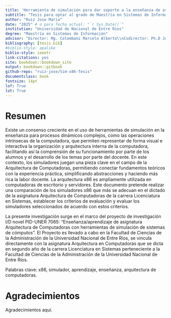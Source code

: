 ---
title: 'Herramienta de simulación para dar soporte a la enseñanza de arquitectura de computadoras'
subtitle: "Tesis para optar al grado de Maestría en Sistemas de Información"
author: "Ruiz Jose Maria"
date: "2025" # o para fecha actual: "`r Sys.Date()`"
institution: "Universidad de Nacional de Entre Rios"
degree: "Maestría en Sistemas de Información"
advisor: "Director: Mg. Colombani Marcelo Alberto\\nCodirector: Ph.D José Luis Risco Martín"
bibliography: [tesis.bib]
#biblio-style: apalike
biblio-style: ieeetr
link-citations: yes
site: bookdown::bookdown_site
output: bookdown::gitbook
github-repo: "ruiz-jose/Sim-x86-Tesis"
documentclass: book
fontsize: 14pt
lof: True
lot: True
---


# Resumen {-}

Existe un consenso creciente en el uso de herramientas de simulación en la enseñanza para procesos dinámicos complejos, como las operaciones intrínsecas de la computadora, que permiten representar de forma visual e interactiva la organización y arquitectura interna de la computadora, facilitando así la comprensión de su funcionamiento por parte de los alumnos y el desarrollo de los temas por parte del docente. En este contexto, los simuladores juegan una pieza clave en el campo de la Arquitectura de Computadoras, permitiendo conectar fundamentos teóricos con la experiencia práctica, simpliﬁcando abstracciones y haciendo más rica la labor docente.
La arquitectura x86 es ampliamente utilizada en computadoras de escritorio y servidores. Este documento pretende realizar una comparación de los simuladores x86 que más se adecuan en el dictado de la asignatura Arquitectura de Computadoras de la carrera Licenciatura en Sistemas, establecer los criterios de evaluación y evaluar los simuladores seleccionados de acuerdo con estos criterios.

La presente investigación surge en el marco del proyecto de investigación I/D novel PID-UNER 7065: “Enseñanza/aprendizaje de asignatura Arquitectura de Computadoras con herramientas de simulación de sistemas de cómputos”. El Proyecto es llevado a cabo en la Facultad de Ciencias de la Administración de la Universidad Nacional de Entre Ríos, se vincula directamente con la asignatura Arquitectura en Computadoras que se dicta en segundo año de la carrera Licenciatura en Sistemas perteneciente a la  Facultad de Ciencias de la Administración de la Universidad Nacional de Entre Ríos.

Palabras clave: x86, simulador, aprendizaje, enseñanza, arquitectura de computadoras.



# Agradecimientos {-}

Agradecimientos aquí.
